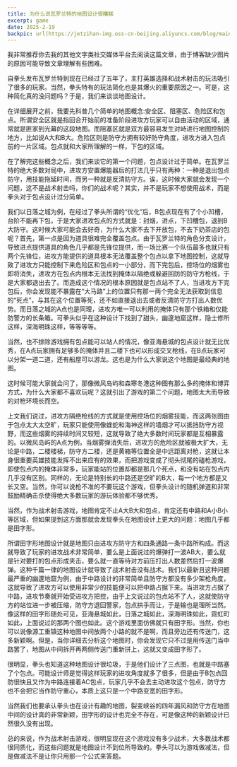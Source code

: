 ```yaml
---
title: 为什么说瓦罗兰特的地图设计很糟糕
excerpt: game
date: 2025-2-19
backpic: url(https://jetzihan-img.oss-cn-beijing.aliyuncs.com/blog/mainpageBk.png)
---
```


我非常推荐你去我的其他文字类社交媒体平台去阅读这篇文章，由于博客缺少图片的原因可能导致文章理解有些困难。  

自拳头发布瓦罗兰特到现在已经过了五年了，主打英雄选择和战术射击的玩法吸引了很多的玩家。当然，拳头特有的玩法简化也是其爆火的重要原因之一。可是，这种简化真的没问题吗？于是，我们来谈谈地图设计。  

在详细展开之前，我要先科普几个简单的地图概念:安全区、阻塞区、危险区和包点。所谓安全区就是指回合开始前的准备阶段进攻方玩家可以自由活动的区域，通常就是匪家到光幕的这段地图。而阻塞区就是双方最容易发生对峙进行地图控制的地方，比如说A大和B大。危险区则是防守方拥有较好防守角度，进攻方进入包点前的一片区域。包点就和大家所理解的一样，下包的区域。  

在了解完这些概念之后，我们来谈它的第一个问题，包点设计过于简单。在瓦罗兰特的绝大多数对局中，进攻方安置爆能器后的打法几乎只有两种：一种是退出包点防守，用技能拖延时间，而另一种就是反清防守方。诶，这时候大家就会发现一个问题，这不是战术射击吗，你们的战术呢？其实，并不是玩家不想使用战术，而是拳头对于包点设计过分简单。  

我们以日落之城为例，在经过了拳头所谓的“优化”后，B包点现在有了个小凹槽，台阶不能再下包，于是大家进攻包点的方式就是：封烟，进点，下凹槽包，退到B大防守。这时候大家可能会去好奇，为什么大家不去下开放包，不去下奶茶店的包呢？首先，第一点是因为道具很难完全覆盖包点。由于瓦罗兰特的角色分支设计，导致进点提供道具的角色几乎都是先锋位提供，而一场比赛一个队伍最多也就只有两个先锋位，进攻方能提供的道具根本无法覆盖整个包点以拿下地图控制，这就导致了进攻方只能控制下来危险区和包点的一小部分，而下完包后，控场位的烟雾也即将消失，进攻方在包点内根本无法找到掩体以隔绝或躲避回防的防守方枪线，于是大家都退出去了。而造成这个情况的根本原因就是包点站不了人，当进攻方下完包后，你会发现能不暴露在“大马路”上的位置只有那一两个完全无法获取到信息的“死点”，与其在这个位置等死，还不如直接退出去或者反清防守方打出人数优势。而日落之城的A点也是同理，进攻方唯一可以利用的掩体只有那个铁箱和仅能防警方的长条箱。可拳头似乎在这种设计下找到了甜头，幽邃地窟这样，隐士修所这样，深海明珠这样，等等等等。  

当然，也不排除游戏拥有包点能可以站人的情况，像亚海悬城的包点设计就无比优秀，在A点玩家拥有足够多的掩体并且二楼下也可以形成交叉枪线，在B点玩家可以分架一道二道，还有船屋可以游龙。这也是为什么大家说这个地图是最经典的地图。  

这时候可能大家就会问了，那像微风岛屿和森寒冬港这种图有那么多的掩体和博弈方式，为什么大家都不喜欢玩呢？这就引出了游戏的第二个问题，地图太大而导致的对枪环境长而空。  

上文我们说过，进攻方隔绝枪线的方式就是使用控场位的烟雾技能，而这两张图由于包点太大太空旷，玩家只能使用像蝰蛇和海神这样的墙烟才可以抵挡防守方视野，而这些烟雾的持续时间又较短，这就导致了绝大多数时间玩家都是互相暴露的。以微风岛屿的A点为例，当烟雾弹消失后，进攻方的危险区就被极大扩大，无论是中路，二楼楼梯，防守方二楼，还是黄箱等位置全是中远距离对枪，这就让本身很重要英雄技能发挥不出来应有的效果，而把游戏变成了彻头彻尾的磕枪游戏，即使包点内的掩体非常多，玩家能站的位置却都是那几个死点，和没有站在包点内几乎没有区别。同样的，无论是特别长的中路还是空旷的B大，每一个地方都是又长又空。当然，你可以说枪不准的不要玩这个游戏，但拳头设计的随机弹道和非常鼓励精确击杀使得绝大多数玩家的游玩体验都不够优秀。  

当然，作为战术射击游戏，地图肯定不止A大B大和包点，肯定还有中路和A小B小等区域，但如果提到这方面那就会发现拳头在地图设计上更大的问题：地图几乎都是田字形。  

所谓田字形地图设计就是地图只由进攻方防守方和四条通路一条中路所构成。而这就导致了玩家的进攻战术非常简单，要么是上面说过的爆弹打一波AB大，要么就是针对要打的包点形成夹击，要么就一直等待对方前压打出人数差然后打一波爆弹。这种千篇一律的地图设计就导致了战术射击没有战术。我们以最新且这种问题最严重的幽邃地窟为例，由于中路设计的非常简单且防守方都没有多少架枪角度，这就导致了进攻方可以使用非常少的技能便可以把中路占据下来。当进攻方占据了中路，进攻节奏就开始受进攻方把控，由于上文说过的包点站不了人，这就使防守方的站位进一步被压缩，防守方退回警家，包点拱手而让，于是输也是理所当然。像这样的田字形随处可见，亚海悬城如此，日落之城如此，深海明珠如此，霓虹町如此，上面说过的那两个图也如此。这个游戏里面仿佛就只有田字形。当然，你也可以说像源工重镇这种地图中间放两个小路的就不是啊，而且旁边还有传送门，这多新颖啊。但是，当你详细去分析这个地图时，你会发现它只不过是用传送门当中路罢了，地图从中间拆开再两侧传送门重新拼上，这就又变成田字形了。  

很明显，拳头也知道这种地图设计很垃圾，于是他们设计了三点图，也就是中路塞了个包点。可能设计师是觉得这样玩家的进攻角度就多了很多，但是由于B包点回防很快且又作为中路连接着AC包点，玩家几乎不会去主动进攻这个包点，防守方也不会把它当作防守重心，本质上这只是一个中路变宽的田字形。  

当然我们也要承认拳头也在设计有趣的地图，裂变峡谷的四年漏风和防守方在地图中间的设计真的非常新颖，田字形的设计也完全不存在，可是像这种的新颖设计已然很久没有出现。  

总的来说，作为战术射击游戏，很明显现在这个游戏没有多少战术，大多数战术都很同质化，而这些问题就是地图设计不到位所导致的。拳头可以为游戏做减法，但是做减法不是让你只用那一个公式来答题。  

